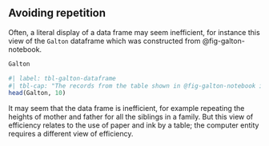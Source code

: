 <!-- Topic13-01 -->
::: {.callout-note collapse="true" #enr-07-01}
## Avoiding repetition 



Often, a literal display of a data frame may seem inefficient, for instance this view of the `Galton` dataframe which was constructed from @fig-galton-notebook.

```r
Galton
```

```r
#| label: tbl-galton-dataframe
#| tbl-cap: "The records from the table shown in @fig-galton-notebook in a data-frame format."
head(Galton, 10) 
```



It may seem that the data frame is inefficient, for example repeating the heights of mother and father for all the siblings in a family. But this view of efficiency relates to the use of paper and ink by a table; the computer entity requires a different view of efficiency.
:::
